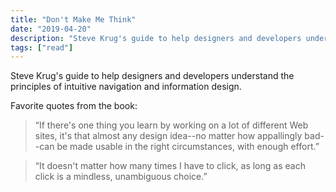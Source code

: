 ```yaml
---
title: "Don't Make Me Think"
date: "2019-04-20"
description: "Steve Krug's guide to help designers and developers understand the principles of intuitive navigation and information design."
tags: ["read"]
---
```


Steve Krug's guide to help designers and developers understand the principles of intuitive navigation and information design.

Favorite quotes from the book:

> “If there's one thing you learn by working on a lot of different Web sites, it's that almost any design idea--no matter how appallingly bad--can be made usable in the right circumstances, with enough effort.”

> “It doesn't matter how many times I have to click, as long as each click is a mindless, unambiguous choice.”
